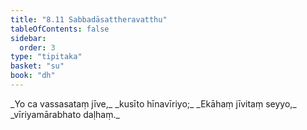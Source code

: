```yaml
---
title: "8.11 Sabbadāsattheravatthu"
tableOfContents: false
sidebar:
  order: 3
type: "tipitaka"
basket: "su"
book: "dh"
---
```



<DynamicBreadcrumb />

<Division number="112" book="dh">

<Paragraph number="120" type="verses" book="dh">
_Yo ca vassasataṃ jīve,_  
_kusīto hīnavīriyo;_  
_Ekāhaṃ jīvitaṃ seyyo,_  
_vīriyamārabhato daḷhaṃ._
</Paragraph>
</Division>